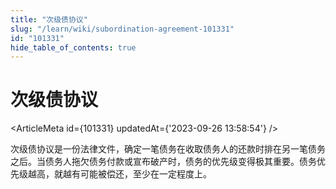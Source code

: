 ```yaml
---
title: "次级债协议"
slug: "/learn/wiki/subordination-agreement-101331"
id: "101331"
hide_table_of_contents: true
---
```



# 次级债协议

<ArticleMeta id={101331} updatedAt={'2023-09-26 13:58:54'} />
<div className='border-solid border-b border-t-0 my-4 border-[var(--ifm-color-gray-300)]' />

次级债协议是一份法律文件，确定一笔债务在收取债务人的还款时排在另一笔债务之后。当债务人拖欠债务付款或宣布破产时，债务的优先级变得极其重要。债务优先级越高，就越有可能被偿还，至少在一定程度上。
